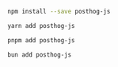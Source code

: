 <MultiLanguage>

```bash file=NPM
npm install --save posthog-js
```

```bash file=Yarn
yarn add posthog-js
```

```bash file=PNPM
pnpm add posthog-js
```

```bash file=Bun
bun add posthog-js
```

</MultiLanguage>
